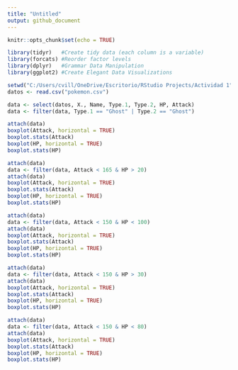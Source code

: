 ```yaml
---
title: "Untitled"
output: github_document
---
```


```r
knitr::opts_chunk$set(echo = TRUE)
```

```r
library(tidyr)   #Create tidy data (each column is a variable)
library(forcats) #Reorder factor levels
library(dplyr)   #Grammar Data Manipulation
library(ggplot2) #Create Elegant Data Visualizations

setwd("C:/Users/cvill/OneDrive/Escritorio/RStudio Projects/Actividad 1")
datos <- read.csv("pokemon.csv")
```

```r
data <- select(datos, X., Name, Type.1, Type.2, HP, Attack)
data <- filter(data, Type.1 == "Ghost" | Type.2 == "Ghost")
```

```r
attach(data)
boxplot(Attack, horizontal = TRUE)
boxplot.stats(Attack)
boxplot(HP, horizontal = TRUE)
boxplot.stats(HP)
```

```r
attach(data)
data <- filter(data, Attack < 165 & HP > 20)
attach(data)
boxplot(Attack, horizontal = TRUE)
boxplot.stats(Attack)
boxplot(HP, horizontal = TRUE)
boxplot.stats(HP)
```

```r
attach(data)
data <- filter(data, Attack < 150 & HP < 100)
attach(data)
boxplot(Attack, horizontal = TRUE)
boxplot.stats(Attack)
boxplot(HP, horizontal = TRUE)
boxplot.stats(HP)
```

```r
attach(data)
data <- filter(data, Attack < 150 & HP > 30)
attach(data)
boxplot(Attack, horizontal = TRUE)
boxplot.stats(Attack)
boxplot(HP, horizontal = TRUE)
boxplot.stats(HP)
```

```r
attach(data)
data <- filter(data, Attack < 150 & HP < 80)
attach(data)
boxplot(Attack, horizontal = TRUE)
boxplot.stats(Attack)
boxplot(HP, horizontal = TRUE)
boxplot.stats(HP)
```